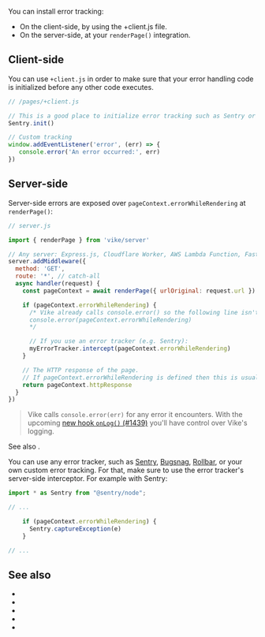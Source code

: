 
You can install error tracking:
 - On the client-side, by using the <Link href="/client">+client.js</Link> file.
 - On the server-side, at your <Link href="/renderPage">`renderPage()`</Link> integration.


## Client-side

You can use <Link href="/client">`+client.js`</Link> in order to make sure that your error handling code is initialized before any other code executes.

```js
// /pages/+client.js

// This is a good place to initialize error tracking such as Sentry or Bugsnag.
Sentry.init()

// Custom tracking
window.addEventListener('error', (err) => {
   console.error('An error occurred:', err)
})
```


## Server-side

Server-side errors are exposed over `pageContext.errorWhileRendering` at <Link href="/renderPage">`renderPage()`</Link>:

```js
// server.js

import { renderPage } from 'vike/server'

// Any server: Express.js, Cloudflare Worker, AWS Lambda Function, Fastify, Hono, Nitro, ...
server.addMiddleware({
  method: 'GET',
  route: '*', // catch-all
  async handler(request) {
    const pageContext = await renderPage({ urlOriginal: request.url })

    if (pageContext.errorWhileRendering) {
      /* Vike already calls console.error() so the following line isn't needed.
      console.error(pageContext.errorWhileRendering)
      */

      // If you use an error tracker (e.g. Sentry):
      myErrorTracker.intercept(pageContext.errorWhileRendering)
    }

    // The HTTP response of the page.
    // If pageContext.errorWhileRendering is defined then this is usually the error page.
    return pageContext.httpResponse
  }
})
```

> Vike calls `console.error(err)` for any error it encounters. With the upcoming [new hook `onLog()` (#1439)](https://github.com/vikejs/vike/issues/1438) you'll have control over Vike's logging.

See also <Link href="/error-page" />.

You can use any error tracker, such as [Sentry](https://sentry.io/), [Bugsnag](https://www.bugsnag.com/), [Rollbar](https://rollbar.com/), or your own custom error tracking. For that, make sure to use the error tracker's server-side interceptor. For example with Sentry:

```js
import * as Sentry from "@sentry/node";

// ...

    if (pageContext.errorWhileRendering) {
      Sentry.captureException(e)
    }

// ...
```


## See also

 - <Link href="/renderPage" />
 - <Link href="/error-page" />
 - <Link href="/client" />
 - <Link href="/pageContext" />
 - <Link href="/debug#verbose-errors" />
